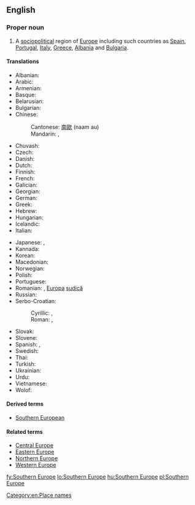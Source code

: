 ==English==
{{wikipedia}}

===Proper noun===
{{en-proper noun|head=[[southern|Southern]] [[Europe]]}}

# A [[sociopolitical]] region of [[Europe]] including such countries as [[Spain]], [[Portugal]], [[Italy]], [[Greece]], [[Albania]] and [[Bulgaria]].

====Translations====
{{trans-top|Southern Europe}}
* Albanian: {{t|sq|Evropa Jugore|f}}
* Arabic: {{t|ar|أُورُوبَّا اَلْجَنُوبِيَّة|f|tr=ʾurubbā l-janūbiyya}}
* Armenian: {{t|hy|Հարավային Եվրոպա}}
* Basque: {{t|eu|Hegoaldeko Europa}}
* Belarusian: {{t|be|Паўднёвая Еўро́па|f|sc=Cyrl}}
* Bulgarian: {{t|bg|Ю́жна Евро́па|f|sc=Cyrl}}
* Chinese:
*: Cantonese: [[南歐]] (naam au)
*: Mandarin: {{t|cmn|南歐|sc=Hani}}, {{t+|cmn|南欧|tr=Nán-Ōu|sc=Hani}}
* Chuvash: {{t|cv|Кăнтăр Европа|sc=Cyrl}}
* Czech: {{t|cs|jižní Evropa|f}}
* Danish: {{t+|da|Sydeuropa}}
* Dutch: {{t+|nl|Zuid-Europa}}
* Finnish: {{t+|fi|Etelä-Eurooppa}}
* French: {{t+|fr|Europe du Sud|f}}
* Galician: {{t|gl|Europa meridional|f}}
* Georgian: {{t|ka|სამხრეთი ევროპა}}
* German: {{t+|de|Südeuropa|n}}
* Greek: {{t|el|Νότια Ευρώπη|f}}
* Hebrew: {{t|he|דרום אירופה|m|tr=d'róm eirópah|sc=Hebr}}
* Hungarian: {{t+|hu|Dél-Európa}}
* Icelandic: {{t+|is|Suður-Evrópa}}
* Italian: {{t|it|Europa meridionale}}
{{trans-mid}}
* Japanese: {{t+|ja|南欧|tr=なんおう, Nan'ō|sc=Jpan}}, {{t+|ja|南ヨーロッパ|tr=Minami-Yōroppa|sc=Jpan}}
* Kannada: {{t|kn|ದಕ್ಷಿಣ ಯುರೋಪ್}}
* Korean: {{t+|ko|남유럽|tr=Nam-Yureop|sc=Hang}}
* Macedonian: {{t|mk|Јужна Европа|f|sc=Cyrl}}
* Norwegian: {{t|no|Syd-Europa}}
* Polish: {{t|pl|Europa Południowa|f}}
* Portuguese: {{t|pt|Europa meridional}}
* Romanian: {{t|ro|Europa de Sud|f}}, [[Europa]] [[sud|sudică]] {{g|f}}
* Russian: {{t|ru|Ю́жная Евро́па|f}}
* Serbo-Croatian:
*: Cyrillic: {{t|sh|Јужна Европа|sc=Cyrl}}, {{t|sh|Јужна Еуропа|sc=Cyrl}}
*: Roman: {{t|sh|Južna Evropa|f}}, {{t|sh|Južna Europa|f}}
* Slovak: {{t|sk|Južná Európa|f}}
* Slovene: {{t|sl|Južna Evropa|f}}
* Spanish: {{t|es|Europa meridional|f}}, {{t|es|Europa del Sur|f}}
* Swedish: {{t+|sv|Sydeuropa}}
* Thai: {{t|th|ยุโรปใต้|tr=yúrôhp dtâi}}
* Turkish: {{t+|tr|Güney Avrupa}}
* Ukrainian: {{t|uk|Півде́нна Євро́па|f|sc=Cyrl}}
* Urdu: {{t|ur|جنوبی یورپ|sc=ur-Arab}}
* Vietnamese: {{t|vi|Nam Âu}}
* Wolof: {{t|wo|Bëj-saalumu Tugal}}
{{trans-bottom}}

====Derived terms====
* [[Southern European]]

====Related terms====
* [[Central Europe]]
* [[Eastern Europe]]
* [[Northern Europe]]
* [[Western Europe]]

[[Category:en:Place names]]

[[fy:Southern Europe]]
[[lo:Southern Europe]]
[[hu:Southern Europe]]
[[pl:Southern Europe]]